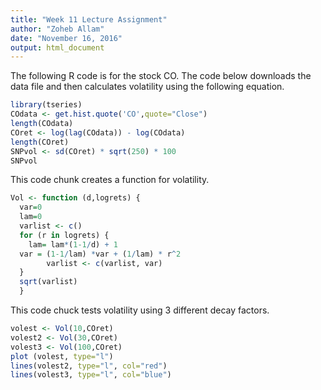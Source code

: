 ---
title: "Week 11 Lecture Assignment"
author: "Zoheb Allam"
date: "November 16, 2016"
output: html_document
---

The following R code is for the stock CO. The code below downloads the data file and then calculates volatility using the following equation. 
```{r}
library(tseries)
COdata <- get.hist.quote('CO',quote="Close")
length(COdata)
COret <- log(lag(COdata)) - log(COdata)
length(COret)
SNPvol <- sd(COret) * sqrt(250) * 100
SNPvol
```

This code chunk creates a function for volatility. 
```{r}
Vol <- function (d,logrets) {
  var=0
  lam=0
  varlist <- c()
  for (r in logrets) {
    lam= lam*(1-1/d) + 1
  var = (1-1/lam) *var + (1/lam) * r^2
        varlist <- c(varlist, var)
  }
  sqrt(varlist)
  }

```

This code chuck tests volatility using 3 different decay factors. 
```{r}
volest <- Vol(10,COret)
volest2 <- Vol(30,COret)
volest3 <- Vol(100,COret)
plot (volest, type="l")
lines(volest2, type="l", col="red")
lines(volest3, type="l", col="blue")
```


